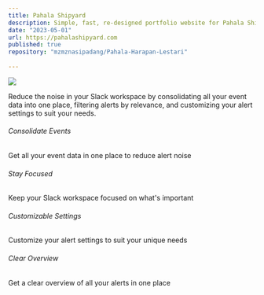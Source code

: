 ```yaml
---
title: Pahala Shipyard
description: Simple, fast, re-designed portfolio website for Pahala Shipyard
date: "2023-05-01"
url: https://pahalashipyard.com
published: true
repository: "mzmznasipadang/Pahala-Harapan-Lestari"
  
---
```



 [![](https://highstorm.app/og.png)](https://pahalashipyard.com) 

Reduce the noise in your Slack workspace by consolidating all your event data into one place, filtering alerts by relevance, and customizing your alert settings to suit your needs.

###### Consolidate Events
Get all your event data in one place to reduce alert noise

###### Stay Focused
Keep your Slack workspace focused on what's important

###### Customizable Settings
Customize your alert settings to suit your unique needs

###### Clear Overview
Get a clear overview of all your alerts in one place